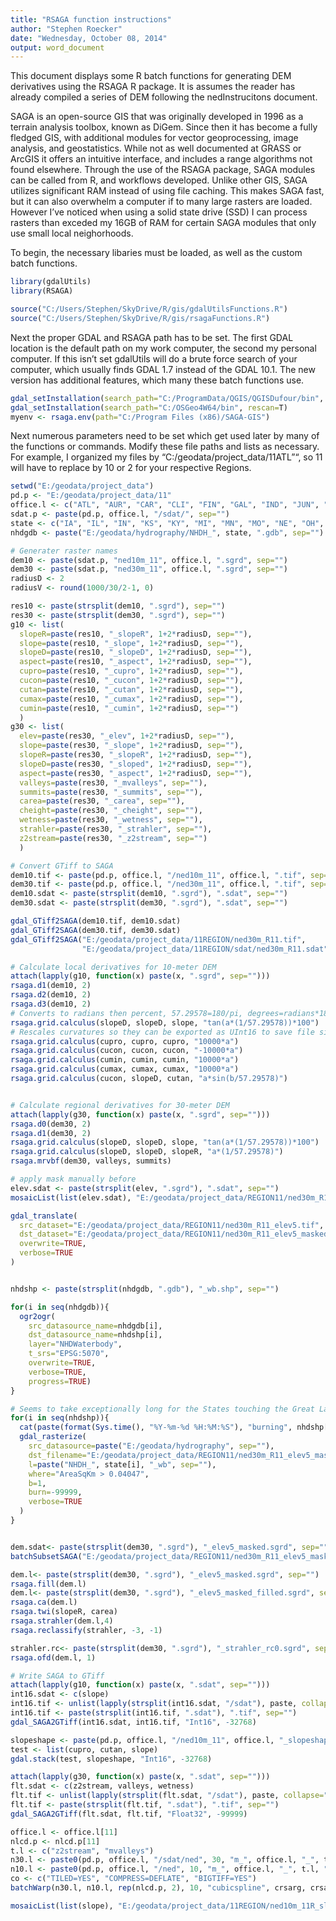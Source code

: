 ```yaml
---
title: "RSAGA function instructions"
author: "Stephen Roecker"
date: "Wednesday, October 08, 2014"
output: word_document
---
```


This document displays some R batch functions for generating DEM derivatives using the RSAGA R package. It is assumes the reader has already compiled a series of DEM following the nedInstrucitons document.

SAGA is an open-source GIS that was originally developed in 1996 as a terrain analysis toolbox, known as DiGem. Since then it has become a fully fledged GIS, with additional modules for vector geoprocessing, image analysis, and geostatistics. While not as well documented at GRASS or ArcGIS it offers an intuitive interface, and includes a range algorithms not found elsewhere. Through the use of the RSAGA package, SAGA modules can be called from R, and workflows developed. Unlike other GIS, SAGA utilizes significant RAM instead of using file caching. This makes SAGA fast, but it can also overwhelm a computer if to many large rasters are loaded. However I've noticed when using a solid state drive (SSD) I can process rasters than exceded my 16GB of RAM for certain SAGA modules that only use small local neighorhoods. 

To begin, the necessary libaries must be loaded, as well as the custom batch functions.
```r
library(gdalUtils)
library(RSAGA)

source("C:/Users/Stephen/SkyDrive/R/gis/gdalUtilsFunctions.R")
source("C:/Users/Stephen/SkyDrive/R/gis/rsagaFunctions.R")
```

Next the proper GDAL and RSAGA path has to be set. The first GDAL location is the default path on my work computer, the second my personal computer. If this isn't set gdalUtils will do a brute force search of your computer, which usually finds GDAL 1.7 instead of the GDAL 10.1. The new version has additional features, which many these batch functions use.
```r
gdal_setInstallation(search_path="C:/ProgramData/QGIS/QGISDufour/bin", rescan=T)
gdal_setInstallation(search_path="C:/OSGeo4W64/bin", rescan=T)
myenv <- rsaga.env(path="C:/Program Files (x86)/SAGA-GIS")
```


Next numerous parameters need to be set which get used later by many of the functions or commands. Modify these file paths and lists as necessary. For example, I organized my files by "C:/geodata/project_data/11ATL"", so 11 will have to replace by 10 or 2 for your respective Regions.
```r
setwd("E:/geodata/project_data")
pd.p <- "E:/geodata/project_data/11"
office.l <- c("ATL", "AUR", "CAR", "CLI", "FIN", "GAL", "IND", "JUN", "SPR", "UNI", "WAV")
sdat.p <- paste(pd.p, office.l, "/sdat/", sep="")
state <- c("IA", "IL", "IN", "KS", "KY", "MI", "MN", "MO", "NE", "OH", "OK", "SD", "WI")
nhdgdb <- paste("E:/geodata/hydrography/NHDH_", state, ".gdb", sep="")

# Generater raster names
dem10 <- paste(sdat.p, "ned10m_11", office.l, ".sgrd", sep="")
dem30 <- paste(sdat.p, "ned30m_11", office.l, ".sgrd", sep="")
radiusD <- 2
radiusV <- round(1000/30/2-1, 0)

res10 <- paste(strsplit(dem10, ".sgrd"), sep="")
res30 <- paste(strsplit(dem30, ".sgrd"), sep="")
g10 <- list(
  slopeR=paste(res10, "_slopeR", 1+2*radiusD, sep=""),
  slope=paste(res10, "_slope", 1+2*radiusD, sep=""),
  slopeD=paste(res10, "_slopeD", 1+2*radiusD, sep=""),
  aspect=paste(res10, "_aspect", 1+2*radiusD, sep=""),
  cupro=paste(res10, "_cupro", 1+2*radiusD, sep=""),
  cucon=paste(res10, "_cucon", 1+2*radiusD, sep=""),
  cutan=paste(res10, "_cutan", 1+2*radiusD, sep=""),
  cumax=paste(res10, "_cumax", 1+2*radiusD, sep=""),
  cumin=paste(res10, "_cumin", 1+2*radiusD, sep="")
  )
g30 <- list(
  elev=paste(res30, "_elev", 1+2*radiusD, sep=""),
  slope=paste(res30, "_slope", 1+2*radiusD, sep=""),
  slopeR=paste(res30, "_slopeR", 1+2*radiusD, sep=""),
  slopeD=paste(res30, "_sloped", 1+2*radiusD, sep=""),
  aspect=paste(res30, "_aspect", 1+2*radiusD, sep=""),
  valleys=paste(res30, "_mvalleys", sep=""),
  summits=paste(res30, "_summits", sep=""),
  carea=paste(res30, "_carea", sep=""),
  cheight=paste(res30, "_cheight", sep=""),
  wetness=paste(res30, "_wetness", sep=""),
  strahler=paste(res30, "_strahler", sep=""),
  z2stream=paste(res30, "_z2stream", sep="")
  )
```

```r
# Convert GTiff to SAGA
dem10.tif <- paste(pd.p, office.l, "/ned10m_11", office.l, ".tif", sep="")
dem30.tif <- paste(pd.p, office.l, "/ned30m_11", office.l, ".tif", sep="")
dem10.sdat <- paste(strsplit(dem10, ".sgrd"), ".sdat", sep="")
dem30.sdat <- paste(strsplit(dem30, ".sgrd"), ".sdat", sep="")

gdal_GTiff2SAGA(dem10.tif, dem10.sdat)
gdal_GTiff2SAGA(dem30.tif, dem30.sdat)
gdal_GTiff2SAGA("E:/geodata/project_data/11REGION/ned30m_R11.tif",
                "E:/geodata/project_data/11REGION/sdat/ned30m_R11.sdat")
```

```r
# Calculate local derivatives for 10-meter DEM
attach(lapply(g10, function(x) paste(x, ".sgrd", sep="")))
rsaga.d1(dem10, 2)
rsaga.d2(dem10, 2)
rsaga.d3(dem10, 2)
# Converts to radians then percent, 57.29578=180/pi, degrees=radians*180/pi
rsaga.grid.calculus(slopeD, slopeD, slope, "tan(a*(1/57.29578))*100")
# Rescales curvatures so they can be exported as UInt16 to save file size
rsaga.grid.calculus(cupro, cupro, cupro, "10000*a")
rsaga.grid.calculus(cucon, cucon, cucon, "-10000*a")
rsaga.grid.calculus(cumin, cumin, cumin, "10000*a")
rsaga.grid.calculus(cumax, cumax, cumax, "10000*a")
rsaga.grid.calculus(cucon, slopeD, cutan, "a*sin(b/57.29578)")


# Calculate regional derivatives for 30-meter DEM
attach(lapply(g30, function(x) paste(x, ".sgrd", sep="")))
rsaga.d0(dem30, 2)
rsaga.d1(dem30, 2)
rsaga.grid.calculus(slopeD, slopeD, slope, "tan(a*(1/57.29578))*100")
rsaga.grid.calculus(slopeD, slopeD, slopeR, "a*(1/57.29578)")
rsaga.mrvbf(dem30, valleys, summits)

# apply mask manually before
elev.sdat <- paste(strsplit(elev, ".sgrd"), ".sdat", sep="")
mosaicList(list(elev.sdat), "E:/geodata/project_data/REGION11/ned30m_R11_elev5.tif")

gdal_translate(
  src_dataset="E:/geodata/project_data/REGION11/ned30m_R11_elev5.tif",
  dst_dataset="E:/geodata/project_data/REGION11/ned30m_R11_elev5_masked.tif",
  overwrite=TRUE,
  verbose=TRUE
)


nhdshp <- paste(strsplit(nhdgdb, ".gdb"), "_wb.shp", sep="")

for(i in seq(nhdgdb)){
  ogr2ogr(
    src_datasource_name=nhdgdb[i],
    dst_datasource_name=nhdshp[i],
    layer="NHDWaterbody",
    t_srs="EPSG:5070",
    overwrite=TRUE,
    verbose=TRUE,
    progress=TRUE)
}

# Seems to take exceptionally long for the States touching the Great Lakes, particularly MI. Best to run these States separately from OSGeo4W Shell to monitor their progress or do manually in SAGA.
for(i in seq(nhdshp)){
  cat(paste(format(Sys.time(), "%Y-%m-%d %H:%M:%S"), "burning", nhdshp[i], "\n"))
  gdal_rasterize(
    src_datasource=paste("E:/geodata/hydrography", sep=""),
    dst_filename="E:/geodata/project_data/REGION11/ned30m_R11_elev5_masked.tif",
    l=paste("NHDH_", state[i], "_wb", sep=""),
    where="AreaSqKm > 0.04047",
    b=1,
    burn=-99999,
    verbose=TRUE
  ) 
}


dem.sdat<- paste(strsplit(dem30, ".sgrd"), "_elev5_masked.sgrd", sep="")
batchSubsetSAGA("E:/geodata/project_data/REGION11/ned30m_R11_elev5_masked.tif", dem.sdat, nlcdpath)

dem.l<- paste(strsplit(dem30, ".sgrd"), "_elev5_masked.sgrd", sep="")
rsaga.fill(dem.l)
dem.l<- paste(strsplit(dem30, ".sgrd"), "_elev5_masked_filled.sgrd", sep="")
rsaga.ca(dem.l)
rsaga.twi(slopeR, carea)
rsaga.strahler(dem.l,4)
rsaga.reclassify(strahler, -3, -1)

strahler.rc<- paste(strsplit(dem30, ".sgrd"), "_strahler_rc0.sgrd", sep="")
rsaga.ofd(dem.l, 1)

# Write SAGA to GTiff
attach(lapply(g10, function(x) paste(x, ".sdat", sep="")))
int16.sdat <- c(slope)
int16.tif <- unlist(lapply(strsplit(int16.sdat, "/sdat"), paste, collapse="", sep=""))
int16.tif <- paste(strsplit(int16.tif, ".sdat"), ".tif", sep="")
gdal_SAGA2GTiff(int16.sdat, int16.tif, "Int16", -32768)

slopeshape <- paste(pd.p, office.l, "/ned10m_11", office.l, "_slopeshape.tif", sep="")
test <- list(cupro, cutan, slope)
gdal.stack(test, slopeshape, "Int16", -32768)

attach(lapply(g30, function(x) paste(x, ".sdat", sep="")))
flt.sdat <- c(z2stream, valleys, wetness)
flt.tif <- unlist(lapply(strsplit(flt.sdat, "/sdat"), paste, collapse="", sep=""))
flt.tif <- paste(strsplit(flt.tif, ".sdat"), ".tif", sep="")
gdal_SAGA2GTiff(flt.sdat, flt.tif, "Float32", -99999)

office.l <- office.l[11]
nlcd.p <- nlcd.p[11]
t.l <- c("z2stream", "mvalleys")
n30.l <- paste0(pd.p, office.l, "/sdat/ned", 30, "m_", office.l, "_", t.l, ".sdat")
n10.l <- paste0(pd.p, office.l, "/ned", 10, "m_", office.l, "_", t.l, ".tif")
co <- c("TILED=YES", "COMPRESS=DEFLATE", "BIGTIFF=YES")
batchWarp(n30.l, n10.l, rep(nlcd.p, 2), 10, "cubicspline", crsarg, crsarg, "Float32", "-32768", co)

mosaicList(list(slope), "E:/geodata/project_data/11REGION/ned10m_11R_slope5.tif", "Int16", c("COMPRESS=DEFLATE", "TILED=YES", "BIGTIFF=YES"), -32768)

```
